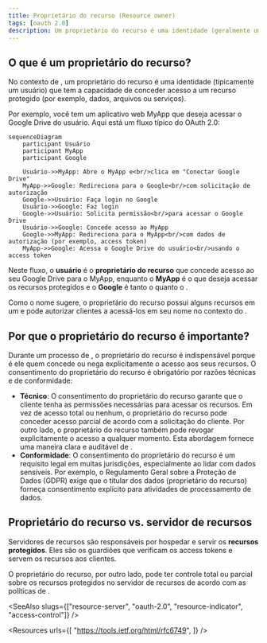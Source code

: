 ```yaml
---
title: Proprietário do recurso (Resource owner)
tags: [oauth 2.0]
description: Um proprietário do recurso é uma identidade (geralmente um usuário) que tem a capacidade de conceder acesso a um recurso protegido. No OAuth 2.0, o proprietário do recurso pode autorizar o cliente a acessar seus recursos em um servidor de recursos em seu nome.
---
```


## O que é um proprietário do recurso?

No contexto de <Ref slug="oauth-2.0" />, um proprietário do recurso é uma identidade (tipicamente um usuário) que tem a capacidade de conceder acesso a um recurso protegido (por exemplo, dados, arquivos ou serviços).

Por exemplo, você tem um aplicativo web MyApp que deseja acessar o Google Drive do usuário. Aqui está um fluxo típico do OAuth 2.0:

```mermaid
sequenceDiagram
    participant Usuário
    participant MyApp
    participant Google

    Usuário->>MyApp: Abre o MyApp e<br/>clica em "Conectar Google Drive"
    MyApp->>Google: Redireciona para o Google<br/>com solicitação de autorização
    Google->>Usuário: Faça login no Google
    Usuário->>Google: Faz login
    Google->>Usuário: Solicita permissão<br/>para acessar o Google Drive
    Usuário->>Google: Concede acesso ao MyApp
    Google->>MyApp: Redireciona para o MyApp<br/>com dados de autorização (por exemplo, access token)
    MyApp->>Google: Acessa o Google Drive do usuário<br/>usando o access token
```

Neste fluxo, o **usuário** é o **proprietário do recurso** que concede acesso ao seu Google Drive para o MyApp, enquanto o **MyApp** é o <Ref slug="client" /> que deseja acessar os recursos protegidos e o **Google** é tanto o <Ref slug="authorization-server" /> quanto o <Ref slug="resource-server" />.

Como o nome sugere, o proprietário do recurso possui alguns recursos em um <Ref slug="resource-server" /> e pode autorizar clientes a acessá-los em seu nome no contexto do <Ref slug="oauth-2.0" />.

## Por que o proprietário do recurso é importante?

Durante um processo de <Ref slug="authorization" />, o proprietário do recurso é indispensável porque é ele quem concede ou nega explicitamente o acesso aos seus recursos. O consentimento do proprietário do recurso é obrigatório por razões técnicas e de conformidade:

- **Técnico**: O consentimento do proprietário do recurso garante que o cliente tenha as permissões necessárias para acessar os recursos. Em vez de acesso total ou nenhum, o proprietário do recurso pode conceder acesso parcial de acordo com a solicitação do cliente. Por outro lado, o proprietário do recurso também pode revogar explicitamente o acesso a qualquer momento. Esta abordagem fornece uma maneira clara e auditável de <Ref slug="access-control" />.
- **Conformidade**: O consentimento do proprietário do recurso é um requisito legal em muitas jurisdições, especialmente ao lidar com dados sensíveis. Por exemplo, o Regulamento Geral sobre a Proteção de Dados (GDPR) exige que o titular dos dados (proprietário do recurso) forneça consentimento explícito para atividades de processamento de dados.

## Proprietário do recurso vs. servidor de recursos

<Ref slug="resource-server">Servidores de recursos</Ref> são responsáveis por hospedar e servir os **recursos protegidos**. Eles são os guardiões que verificam os access tokens e servem os recursos aos clientes.

O proprietário do recurso, por outro lado, pode ter controle total ou parcial sobre os recursos protegidos no servidor de recursos de acordo com as políticas de <Ref slug="access-control" />.

<SeeAlso slugs={["resource-server", "oauth-2.0", "resource-indicator", "access-control"]} />

<Resources
  urls={[
    "https://tools.ietf.org/html/rfc6749",
  ]}
/>